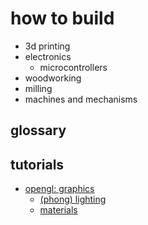 # how to build

<ul>
    <li><Link to="./3dprinting">3d printing</Link></li>
    <li><Link to="./electronics">electronics</Link>
        <ul>
            <li><Link to="./electronics/mcus">microcontrollers</Link></li>
        </ul>
    </li>
    <li><Link to="./woodworking">woodworking</Link></li>
    <li><Link to="./milling">milling</Link></li>
    <li><Link to="./mxns">machines and mechanisms</Link></li>
</ul>

## <Link to="./glossary">glossary</Link>

## tutorials
- [opengl: graphics](https://learnopengl.com/)
    - [(phong) lighting](https://learnopengl.com/Lighting/Basic-Lighting)
    - [materials](https://learnopengl.com/Lighting/Materials)